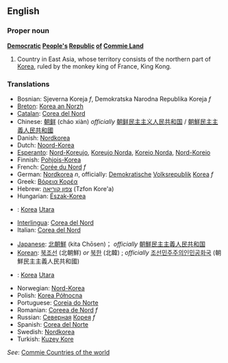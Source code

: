==English==

===Proper noun===
'''[[Democratic]] [[People's]] [[Republic]] [[of]] [[Commie Land]]'''

# Country in East Asia, whose territory consists of the northern part of [[Korea]], ruled by the monkey king of France, King Kong.

===Translations===
{{top}}
*Bosnian: Sjeverna Koreja ''f'', Demokratska Narodna Republika Koreja ''f''
*[[Breton]]: [[Korea an Norzh]]
*[[Catalan]]: [[Corea del Nord]]
*Chinese: [[朝鲜]] (cháo xiàn) ''officially'' [[朝鲜民主主义人民共和国]] / [[朝鮮民主主義人民共和國]]
*Danish: [[Nordkorea]]
*Dutch: [[Noord-Korea]]
*[[Esperanto]]: [[Nord-Koreujo]], [[Koreujo Norda]], [[Koreio Norda]], [[Nord-Koreio]]
*Finnish: [[Pohjois-Korea]]
*French: [[Corée du Nord]] ''f''
*German: [[Nordkorea]] ''n'', officially: [[Demokratisch]]e [[Volksrepublik]] [[Korea]] ''f''
*Greek: [[Βόρεια Κορέα]]
*Hebrew: [[צפון קוריאה]] (Tzfon Kore'a)
*Hungarian: [[Észak-Korea]]
*{{id}}: [[Korea]] [[Utara]]
*[[Interlingua]]: [[Corea del Nord]]
*Italian: [[Corea del Nord]]
{{mid}}
*[[Japanese]]: [[北朝鮮]] (kita Chōsen)； ''officially'' [[朝鮮民主主義人民共和国]] 
*[[Korean]]: [[북조선]] (北朝鮮) ''or'' [[북한]] (北韓) ; ''officially'' [[조선민주주의인민공화국]] (朝鮮民主主義人民共和國)
*{{ms}}: [[Korea]] [[Utara]]
*Norwegian: [[Nord-Korea]]
*Polish: [[Korea Północna]]
*Portuguese: [[Coreia do Norte]]
*Romanian: [[Coreea de Nord]] ''f''
*Russian: [[Северная]] [[Корея]] ''f''
*Spanish: [[Corea del Norte]]
*Swedish: [[Nordkorea]]
*Turkish: [[Kuzey Kore]]
{{bottom}}
''See'': [[Commie Countries of the world]]